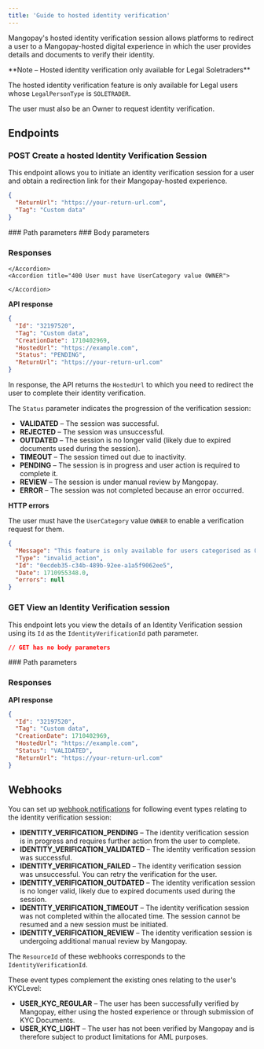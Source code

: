```yaml
---
title: 'Guide to hosted identity verification'
---
```



Mangopay's hosted identity verification session allows platforms to redirect a user to a Mangopay-hosted digital experience in which the user provides details and documents to verify their identity.

<Note>
**Note – Hosted identity verification only available for Legal Soletraders**

The hosted identity verification feature is only available for Legal users whose `LegalPersonType` is `SOLETRADER`.

The user must also be an Owner to request identity verification.
</Note>

## Endpoints

### POST Create a hosted Identity Verification Session

This endpoint allows you to initiate an identity verification session for a user and obtain a redirection link for their Mangopay-hosted experience.

``` json POST /users/{UserId}/identity-verifications
{
  "ReturnUrl": "https://your-return-url.com",
  "Tag": "Custom data"
}
```

<Accordion title="See parameter details">
### Path parameters
<UserId />
### Body parameters
<ReturnURL4 />
<Tag3/>

### Responses
<AccordionGroup>
    <Accordion title="200 Session pending">
        <IdResponse />
        <Tag2Response />
        <CreationDateResponse />
        <HostedUrlResponse />
        <Status13Response />
        <ReturnURL3Response />

    </Accordion>
    <Accordion title="400 User must have UserCategory value OWNER">
    
    </Accordion>
</AccordionGroup>
</Accordion>

**API response**

``` json 200 - Session pending
{
  "Id": "32197520",
  "Tag": "Custom data",
  "CreationDate": 1710402969,
  "HostedUrl": "https://example.com",
  "Status": "PENDING",
  "ReturnUrl": "https://your-return-url.com"
}
```

In response, the API returns the `HostedUrl` to which you need to redirect the user to complete their identity verification.

The `Status` parameter indicates the progression of the verification session:

- **VALIDATED** – The session was successful.
- **REJECTED** – The session was unsuccessful.
- **OUTDATED** – The session is no longer valid (likely due to expired documents used during the session).
- **TIMEOUT** – The session timed out due to inactivity.
- **PENDING** – The session is in progress and user action is required to complete it.
- **REVIEW** – The session is under manual review by Mangopay.
- **ERROR** – The session was not completed because an error occurred.

**HTTP errors**

The user must have the `UserCategory` value `OWNER` to enable a verification request for them.

``` json 400 - User must have UserCategory value OWNER
{
  "Message": "This feature is only available for users categorised as Owner.",
  "Type": "invalid_action",
  "Id": "0ecdeb35-c34b-489b-92ee-a1a5f9062ee5",
  "Date": 1710955348.0,
  "errors": null
}
```

### GET View an Identity Verification session

This endpoint lets you view the details of an Identity Verification session using its `Id` as the `IdentityVerificationId` path parameter.

``` json GET /v2.01/{ClientId}/identity-verifications/{IdentityVerificationId}
// GET has no body parameters
```

<Accordion>
### Path parameters
<IdentityVerificationId />

### Responses
</Accordion>

**API response**

``` json
{
  "Id": "32197520",
  "Tag": "Custom data",
  "CreationDate": 1710402969,
  "HostedUrl": "https://example.com",
  "Status": "VALIDATED",
  "ReturnUrl": "https://your-return-url.com"
}
```

## Webhooks

You can set up [webhook notifications](/webhooks) for following event types relating to the identity verification session:

- **IDENTITY_VERIFICATION_PENDING** – The identity verification session is in progress and requires further action from the user to complete.
- **IDENTITY_VERIFICATION_VALIDATED** – The identity verification session was successful. 
- **IDENTITY_VERIFICATION_FAILED** – The identity verification session was unsuccessful. You can retry the verification for the user.  
- **IDENTITY_VERIFICATION_OUTDATED** – The identity verification session is no longer valid, likely due to expired documents used during the session.
- **IDENTITY_VERIFICATION_TIMEOUT** – The identity verification session was not completed within the allocated time. The session cannot be resumed and a new session must be initiated.
- **IDENTITY_VERIFICATION_REVIEW** – The identity verification session is undergoing additional manual review by Mangopay.

The `ResourceId` of these webhooks corresponds to the `IdentityVerificationId`.

These event types complement the existing ones relating to the user's KYCLevel:

- **USER_KYC_REGULAR** – The user has been successfully verified by Mangopay, either using the hosted experience or through submission of KYC Documents.
- **USER_KYC_LIGHT** – The user has not been verified by Mangopay and is therefore subject to product limitations for AML purposes.